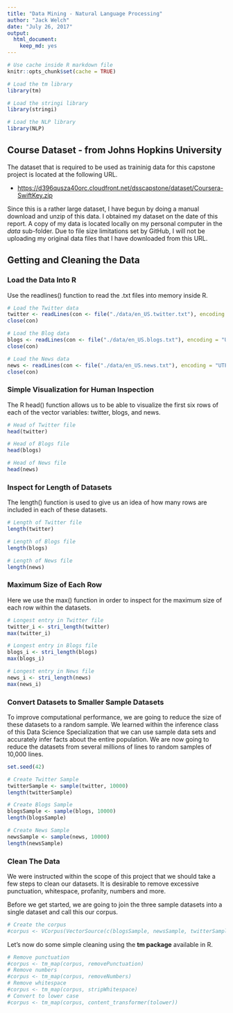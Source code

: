 ```yaml
---
title: "Data Mining - Natural Language Processing"
author: "Jack Welch"
date: "July 26, 2017"
output:
  html_document:
    keep_md: yes
---
```


```r
# Use cache inside R markdown file
knitr::opts_chunk$set(cache = TRUE)

# Load the tm library
library(tm)

# Load the stringi library
library(stringi)

# Load the NLP library
library(NLP)

```

## Course Dataset - from Johns Hopkins University

The dataset that is required to be used as traininig data for this capstone project is located at the following URL.  

* [https://d396qusza40orc.cloudfront.net/dsscapstone/dataset/Coursera-SwiftKey.zip](https://d396qusza40orc.cloudfront.net/dsscapstone/dataset/Coursera-SwiftKey.zip)

Since this is a rather large dataset, I have begun by doing a manual download and unzip of this data.  I obtained my dataset on the date of this report.  A copy of my data is located locally on my personal computer in the *data* sub-folder.  Due to file size limitations set by GitHub, I will not be uploading my original data files that I have downloaded from this URL.

## Getting and Cleaning the Data

### Load the Data Into R

Use the readlines() function to read the .txt files into memory inside R.

```r
# Load the Twitter data
twitter <- readLines(con <- file("./data/en_US.twitter.txt"), encoding = "UTF-8", skipNul = TRUE)
close(con)

# Load the Blog data
blogs <- readLines(con <- file("./data/en_US.blogs.txt"), encoding = "UTF-8", skipNul = TRUE)
close(con)

# Load the News data
news <- readLines(con <- file("./data/en_US.news.txt"), encoding = "UTF-8", skipNul = TRUE)
close(con)

```

### Simple Visualization for Human Inspection

The R head() function allows us to be able to visualize the first six rows of each of the vector variables: twitter, blogs, and news.

```r
# Head of Twitter file
head(twitter)

# Head of Blogs file
head(blogs)

# Head of News file
head(news)

```

### Inspect for Length of Datasets

The length() function is used to give us an idea of how many rows are included in each of these datasets.

```r
# Length of Twitter file
length(twitter)

# Length of Blogs file
length(blogs)

# Length of News file
length(news)

```

### Maximum Size of Each Row

Here we use the max() function in order to inspect for the maximum size of each row within the datasets.

```r
# Longest entry in Twitter file
twitter_i <- stri_length(twitter)
max(twitter_i)

# Longest entry in Blogs file
blogs_i <- stri_length(blogs)
max(blogs_i)

# Longest entry in News file
news_i <- stri_length(news)
max(news_i)

```

### Convert Datasets to Smaller Sample Datasets

To improve computational performance, we are going to reduce the size of these datasets to a random sample.  We learned within the inference class of this Data Science Specialization that we can use sample data sets and accurately infer facts about the entire population.  We are now going to reduce the datasets from several millions of lines to random samples of 10,000 lines.

```r
set.seed(42)

# Create Twitter Sample
twitterSample <- sample(twitter, 10000)
length(twitterSample)

# Create Blogs Sample
blogsSample <- sample(blogs, 10000)
length(blogsSample)

# Create News Sample
newsSample <- sample(news, 10000)
length(newsSample)

```

### Clean The Data

We were instructed within the scope of this project that we should take a few steps to clean our datasets.  It is desirable to remove excessive punctuation, whitespace, profanity, numbers and more.  












Before we get started, we are going to join the three sample datasets into a single dataset and call this our corpus.

```r
# Create the corpus
#corpus <- VCorpus(VectorSource(c(blogsSample, newsSample, twitterSample)))

```

Let's now do some simple cleaning using the **tm package** available in R.

```r
# Remove punctuation
#corpus <- tm_map(corpus, removePunctuation)
# Remove numbers
#corpus <- tm_map(corpus, removeNumbers)
# Remove whitespace
#corpus <- tm_map(corpus, stripWhitespace)
# Convert to lower case
#corpus <- tm_map(corpus, content_transformer(tolower))

```